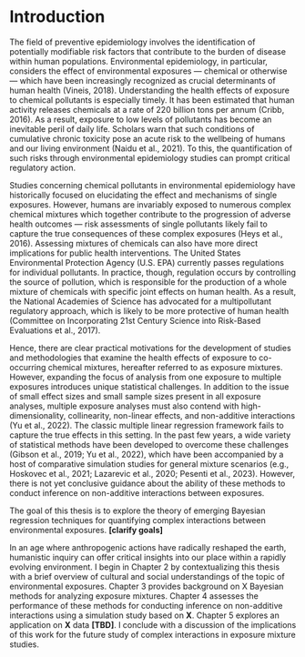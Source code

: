 # Introduction {#intro}
<!--
Each chapter file must start with a chapter header (e.g., # Chapter name). Notice we have also included a label after the chapter name ({# intro}) so we can refer back to this chapter later in the text if want to (e.g., by using \@ref(intro)). This also helps you debut potential issues as you knit.

You can knit chapters all at once using the index file, or individually. When you knit a single chapter, every other chapter will have a one-sentence placeholder to make knitting easier.

You can re-name each chapter file (e.g., change this filename from "01-chap1.Rmd" to "01-introduction.Rmd"), just make sure you also update the filename in the list of rmd files in _bookdown.yml.

The introduction should provide an overview of the work you set out to do and provide structure for the remainder of the document.

## Resources for new(er) users {#resources}

If you are new to bookdown, the package this thesis template is built on, I highly recommend bookmarking Chapter 2 of Yihui Xie's book, ["bookdown: Authoring Books and Technical Documents with R Markdown"](https://bookdown.org/yihui/bookdown/markdown-syntax.html) as a reference for **R** and LaTeX components useful to writing your thesis, including 

* _R Markdown_ syntax
* math expressions
* numbering and referencing equations
* special chunks for *theorems*, *definitions*, *proofs*, etc.
* captioning and referencing figures
* captioning and referencing tables
* in-text citations and bibliographies


### What to expect

While Yihui Xie's books is the best resource, the remainder of this document will include examples of commonly used formatting. The amherst thesis github repo also contains a guide on dealing with all the different files in this thesis directory.
-->

The field of preventive epidemiology involves the identification of potentially modifiable risk factors that contribute to the burden of disease within human populations. Environmental epidemiology, in particular, considers the effect of environmental exposures — chemical or otherwise — which have been increasingly recognized as crucial determinants of human health (Vineis, 2018). Understanding the health effects of exposure to chemical pollutants is especially timely. It has been estimated that human activity releases chemicals at a rate of 220 billion tons per annum (Cribb, 2016). As a result, exposure to low levels of pollutants has become an inevitable peril of daily life. Scholars warn that such conditions of cumulative chronic toxicity pose an acute risk to the wellbeing of humans and our living environment (Naidu et al., 2021). To this, the quantification of such risks through environmental epidemiology studies can prompt critical regulatory action.

Studies concerning chemical pollutants in environmental epidemiology have historically focused on elucidating the effect and mechanisms of single exposures. However, humans are invariably exposed to numerous complex chemical mixtures which together contribute to the progression of adverse health outcomes — risk assessments of single pollutants likely fail to capture the true consequences of these complex exposures (Heys et al., 2016). Assessing mixtures of chemicals can also have more direct implications for public health interventions. The United States Environmental Protection Agency (U.S. EPA) currently passes regulations for individual pollutants. In practice, though, regulation occurs by controlling the source of pollution, which is responsible for the production of a whole mixture of chemicals with specific joint effects on human health. As a result, the National Academies of Science has advocated for a multipollutant regulatory approach, which is likely to be more protective of human health (Committee on Incorporating 21st Century Science into Risk-Based Evaluations et al., 2017). 

Hence, there are clear practical motivations for the development of studies and methodologies that examine the health effects of exposure to co-occurring chemical mixtures, hereafter referred to as exposure mixtures. However, expanding the focus of analysis from one exposure to multiple exposures introduces unique statistical challenges. In addition to the issue of small effect sizes and small sample sizes present in all exposure analyses, multiple exposure analyses must also contend with high-dimensionality, collinearity, non-linear effects, and non-additive interactions (Yu et al., 2022). The classic multiple linear regression framework fails to capture the true effects in this setting. In the past few years, a wide variety of statistical methods have been developed to overcome these challenges (Gibson et al., 2019; Yu et al., 2022), which have been accompanied by a host of comparative simulation studies for general mixture scenarios (e.g., Hoskovec et al., 2021; Lazarevic et al., 2020; Pesenti et al., 2023). However, there is not yet conclusive guidance about the ability of these methods to conduct inference on non-additive interactions between exposures. 

The goal of this thesis is to explore the theory of emerging Bayesian regression techniques for quantifying complex interactions between environmental exposures. **[clarify goals]**

In an age where anthropogenic actions have radically reshaped the earth, humanistic inquiry can offer critical insights into our place within a rapidly evolving environment. I begin in Chapter 2 by contextualizing this thesis with a brief overview of cultural and social understandings of the topic of environmental exposures. Chapter 3 provides background on X Bayesian methods for analyzing exposure mixtures. Chapter 4 assesses the performance of these methods for conducting inference on non-additive interactions using a simulation study based on **X**. Chapter 5 explores an application on **X** data **[TBD]**. I conclude with a discussion of the implications of this work for the future study of complex interactions in exposure mixture studies. 



